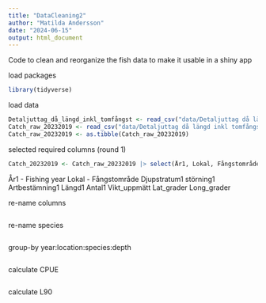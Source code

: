 ```yaml
---
title: "DataCleaning2"
author: "Matilda Andersson"
date: "2024-06-15"
output: html_document
---
```

Code to clean and reorganize the fish data to make it usable in a shiny app


load packages
```r
library(tidyverse)
```

load data
```r
Detaljuttag_då_längd_inkl_tomfångst <- read_csv("data/Detaljuttag då längd inkl tomfångst.csv")
Catch_raw_20232019 <- read_csv("data/Detaljuttag då längd inkl tomfångst.csv")
Catch_raw_20232019 <- as.tibble(Catch_raw_20232019)
```

selected required columns (round 1)
```r
Catch_20232019 <- Catch_raw_20232019 |> select(År1, Lokal, Fångstområde, Djupstratum1, störning1, Artbestämning1, Längd1, Antal1, Vikt_uppmätt, Lat_grader, Long_grader)
```

År1 - Fishing year
Lokal - 
Fångstområde 
Djupstratum1
störning1
Artbestämning1
Längd1
Antal1
Vikt_uppmätt
Lat_grader
Long_grader


re-name columns 
```r

```

re-name species
```r

```

group-by year:location:species:depth
```r

```

calculate CPUE
```r

```

calculate L90
```r

```



